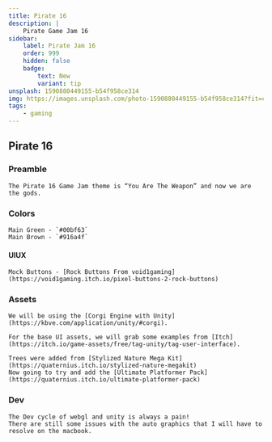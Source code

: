 ```yaml
---
title: Pirate 16
description: |
    Pirate Game Jam 16
sidebar:
    label: Pirate Jam 16
    order: 999
    hidden: false
    badge:
        text: New
        variant: tip
unsplash: 1590880449155-b54f958ce314
img: https://images.unsplash.com/photo-1590880449155-b54f958ce314?fit=crop&w=1400&h=700&q=75
tags:
    - gaming
---
```


## Pirate 16

### Preamble

    The Pirate 16 Game Jam theme is “You Are The Weapon” and now we are the gods.

### Colors 

    Main Green - `#00bf63`
    Main Brown - `#916a4f`

#### UIUX

    Mock Buttons - [Rock Buttons From void1gaming](https://void1gaming.itch.io/pixel-buttons-2-rock-buttons)

### Assets

    We will be using the [Corgi Engine with Unity](https://kbve.com/application/unity/#corgi).

    For the base UI assets, we will grab some examples from [Itch](https://itch.io/game-assets/free/tag-unity/tag-user-interface).

    Trees were added from [Stylized Nature Mega Kit](https://quaternius.itch.io/stylized-nature-megakit)
    Now going to try and add the [Ultimate Platformer Pack](https://quaternius.itch.io/ultimate-platformer-pack)

### Dev

    The Dev cycle of webgl and unity is always a pain!
    There are still some issues with the auto graphics that I will have to resolve on the macbook.

